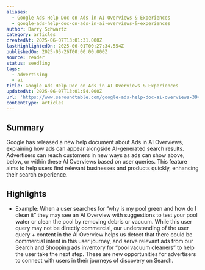 ```yaml
---
aliases:
  - Google Ads Help Doc on Ads in AI Overviews & Experiences
  - google-ads-help-doc-on-ads-in-ai-overviews-&-experiences
author: Barry Schwartz
category: articles
createdAt: 2025-06-07T13:01:31.000Z
lastHighlightedOn: 2025-06-01T00:27:34.554Z
publishedOn: 2025-05-26T00:00:00.000Z
source: reader
status: seedling
tags:
  - advertising
  - ai
title: Google Ads Help Doc on Ads in AI Overviews & Experiences
updatedAt: 2025-06-07T13:01:54.000Z
url: 'https://www.seroundtable.com/google-ads-help-doc-ai-overviews-39469.html'
contentType: articles
---
```

## Summary

Google has released a new help document about Ads in AI Overviews, explaining how ads can appear alongside AI-generated search results. Advertisers can reach customers in new ways as ads can show above, below, or within these AI Overviews based on user queries. This feature aims to help users find relevant businesses and products quickly, enhancing their search experience.

## Highlights

- Example: When a user searches for “why is my pool green and how do I clean it” they may see an AI Overview with suggestions to test your pool water or clean the pool by removing debris or vacuum. While this user query may not be directly commercial, our understanding of the user query + content in the AI Overview helps us detect that there could be commercial intent in this user journey, and serve relevant ads from our Search and Shopping ads inventory for “pool vacuum cleaners” to help the user take the next step. These are new opportunities for advertisers to connect with users in their journeys of discovery on Search.
